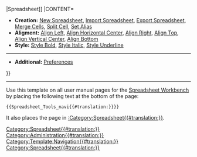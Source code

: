 {{navigation menu 2
|TITLE=[[File:Workbench_Spreadsheet.svg|24px]] [[Spreadsheet_Workbench{{#translation:}}|Spreadsheet]]
|CONTENT=

* '''Creation:''' [[Spreadsheet_CreateSheet{{#translation:}}|New Spreadsheet]], [[Spreadsheet_Import{{#translation:}}|Import Spreadsheet]], [[Spreadsheet_Export{{#translation:}}|Export Spreadsheet]], [[Spreadsheet_MergeCells{{#translation:}}|Merge Cells]], [[Spreadsheet_SplitCell{{#translation:}}|Split Cell]], [[Spreadsheet_SetAlias{{#translation:}}|Set Alias]]
* '''Aligment:''' [[Spreadsheet_AlignLeft{{#translation:}}|Align Left]], [[Spreadsheet_AlignCenter{{#translation:}}|Align Horizontal Center]], [[Spreadsheet_AlignRight{{#translation:}}|Align Right]], [[Spreadsheet_AlignTop{{#translation:}}|Align Top]], [[Spreadsheet_AlignVCenter{{#translation:}}|Align Vertical Center]], [[Spreadsheet_AlignBottom{{#translation:}}|Align Bottom]]
* '''Style:''' [[Spreadsheet_StyleBold{{#translation:}}|Style Bold]], [[Spreadsheet_StyleItalic{{#translation:}}|Style Italic]], [[Spreadsheet_StyleUnderline{{#translation:}}|Style Underline]]

----

* '''Additional:''' [[Spreadsheet_Preferences{{#translation:}}|Preferences]]
}}<includeonly>[[Category:Spreadsheet{{#translation:}}]]</includeonly><noinclude>

----

Use this template on all user manual pages for the [[Spreadsheet_Workbench|Spreadsheet Workbench]] by placing the following text at the bottom of the page:
 <nowiki>{{Spreadsheet_Tools_navi{{#translation:}}}}</nowiki>

It also places the page in [[:Category:Spreadsheet{{#translation:}}]].
[[Category:Administration{{#translation:}}]]
[[Category:Template:Navigation{{#translation:}}]]
[[Category:Spreadsheet{{#translation:}}]]
</noinclude>